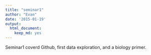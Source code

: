 ```yaml
---
title: "seminar1"
author: "Evan"
date: '2015-01-19'
output:
  html_document:
    keep_md: yes
---
```


Seminar1 coverd Github, first data exploration, and a biology primer.
